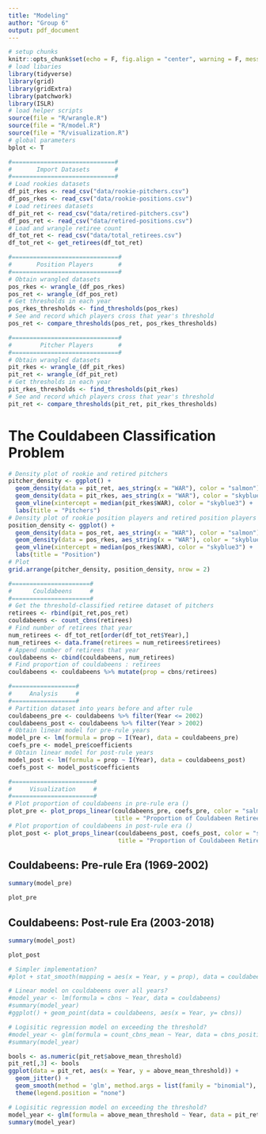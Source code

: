 ```yaml
---
title: "Modeling"
author: "Group 6"
output: pdf_document
---
```


```r
# setup chunks
knitr::opts_chunk$set(echo = F, fig.align = "center", warning = F, message = F, fig.height = 4)
# load libaries
library(tidyverse)
library(grid)
library(gridExtra)
library(patchwork)
library(ISLR)
# load helper scripts
source(file = "R/wrangle.R")
source(file = "R/model.R")
source(file = "R/visualization.R")
# global parameters
bplot <- T
```

```r
#=============================#
#       Import Datasets       #
#=============================#
# Load rookies datasets
df_pit_rkes <- read_csv("data/rookie-pitchers.csv")
df_pos_rkes <- read_csv("data/rookie-positions.csv")
# Load retirees datasets
df_pit_ret <- read_csv("data/retired-pitchers.csv")
df_pos_ret <- read_csv("data/retired-positions.csv")
# Load and wrangle retiree count
df_tot_ret <- read_csv("data/total_retirees.csv")
df_tot_ret <- get_retirees(df_tot_ret)
```

```r
#==============================#
#       Position Players       #
#==============================#
# Obtain wrangled datasets
pos_rkes <- wrangle_(df_pos_rkes)
pos_ret <- wrangle_(df_pos_ret)
# Get thresholds in each year
pos_rkes_thresholds <- find_thresholds(pos_rkes)
# See and record which players cross that year's threshold
pos_ret <- compare_thresholds(pos_ret, pos_rkes_thresholds)
```

```r
#==============================#
#        Pitcher Players       #
#==============================#
# Obtain wrangled datasets
pit_rkes <- wrangle_(df_pit_rkes)
pit_ret <- wrangle_(df_pit_ret)
# Get thresholds in each year
pit_rkes_thresholds <- find_thresholds(pit_rkes)
# See and record which players cross that year's threshold
pit_ret <- compare_thresholds(pit_ret, pit_rkes_thresholds)
```

# The Couldabeen Classification Problem

```r
# Density plot of rookie and retired pitchers 
pitcher_density <- ggplot() +
  geom_density(data = pit_ret, aes_string(x = "WAR"), color = "salmon") +
  geom_density(data = pit_rkes, aes_string(x = "WAR"), color = "skyblue3") +
  geom_vline(xintercept = median(pit_rkes$WAR), color = "skyblue3") +
  labs(title = "Pitchers")
# Density plot of rookie position players and retired position players 
position_density <- ggplot() +
  geom_density(data = pos_ret, aes_string(x = "WAR"), color = "salmon") +
  geom_density(data = pos_rkes, aes_string(x = "WAR"), color = "skyblue3") +
  geom_vline(xintercept = median(pos_rkes$WAR), color = "skyblue3") +
  labs(title = "Position")
# Plot
grid.arrange(pitcher_density, position_density, nrow = 2)
```

\newpage

```r
#======================#
#      Couldabeens     #
#======================#
# Get the threshold-classified retiree dataset of pitchers
retirees <- rbind(pit_ret,pos_ret)
couldabeens <- count_cbns(retirees)
# Find number of retirees that year
num_retirees <- df_tot_ret[order(df_tot_ret$Year),]
num_retirees <- data.frame(retirees = num_retirees$retirees)
# Append number of retirees that year
couldabeens <- cbind(couldabeens, num_retirees)
# Find proportion of couldabeens : retirees
couldabeens <- couldabeens %>% mutate(prop = cbns/retirees)
```

```r
#==================#
#     Analysis     #
#==================#
# Partition dataset into years before and after rule
couldabeens_pre <- couldabeens %>% filter(Year <= 2002)
couldabeens_post <- couldabeens %>% filter(Year > 2002)
# Obtain linear model for pre-rule years
model_pre <- lm(formula = prop ~ I(Year), data = couldabeens_pre)
coefs_pre <- model_pre$coefficients
# Obtain linear model for post-rule years
model_post <- lm(formula = prop ~ I(Year), data = couldabeens_post)
coefs_post <- model_post$coefficients
```

```r
#=======================#
#     Visualization     #
#=======================#
# Plot proportion of couldabeens in pre-rule era ()
plot_pre <- plot_props_linear(couldabeens_pre, coefs_pre, color = "salmon", 
                              title = "Proportion of Couldabeen Retirees (1969-2002)")
# Plot proportion of couldabeens in post-rule era ()
plot_post <- plot_props_linear(couldabeens_post, coefs_post, color = "skyblue2", 
                               title = "Proportion of Couldabeen Retirees (2003-2018)")

```

\newpage

## Couldabeens: Pre-rule Era (1969-2002)

```r
summary(model_pre)
```

\bigskip
\bigskip

```r
plot_pre
```

\newpage

## Couldabeens: Post-rule Era (2003-2018)

```r
summary(model_post)
```

\bigskip
\bigskip

```r
plot_post
```

```r
# Simpler implementation?
#plot + stat_smooth(mapping = aes(x = Year, y = prop), data = couldabeens_post, method = "lm", formula = prop ~ Year, se = F)
```

```r
# Linear model on couldabeens over all years?
#model_year <- lm(formula = cbns ~ Year, data = couldabeens)
#summary(model_year)
#ggplot() + geom_point(data = couldabeens, aes(x = Year, y= cbns))
```

```r
# Logisitic regression model on exceeding the threshold?
#model_year <- glm(formula = count_cbns_mean ~ Year, data = cbns_position, family = "binomial")
#summary(model_year)
```

```r
bools <- as.numeric(pit_ret$above_mean_threshold)
pit_ret[,3] <- bools
ggplot(data = pit_ret, aes(x = Year, y = above_mean_threshold)) + 
  geom_jitter() +
  geom_smooth(method = 'glm', method.args = list(family = "binomial"), se = F) +
  theme(legend.position = "none")
```


```r
# Logisitic regression model on exceeding the threshold?
model_year <- glm(formula = above_mean_threshold ~ Year, data = pit_ret, family = "binomial")
summary(model_year)
```






